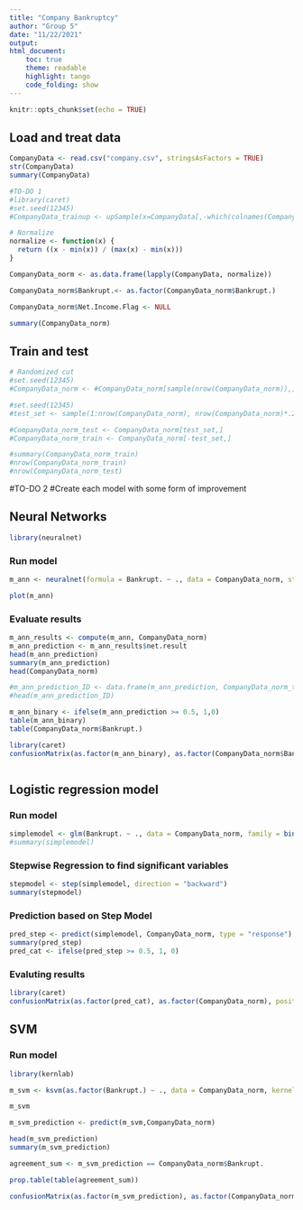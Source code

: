 ```yaml
---
title: "Company Bankruptcy"
author: "Group 5"
date: "11/22/2021"
output: 
html_document:
    toc: true
    theme: readable
    highlight: tango
    code_folding: show
---
```


```r
knitr::opts_chunk$set(echo = TRUE)
```
## Load and treat data
```r
CompanyData <- read.csv("company.csv", stringsAsFactors = TRUE)
str(CompanyData)
summary(CompanyData)

#TO-DO 1
#library(caret)
#set.seed(12345)
#CompanyData_trainup <- upSample(x=CompanyData[,-which(colnames(CompanyData)=="Bankrupt.")], y=CompanyData$Bankrupt.)

# Normalize
normalize <- function(x) {
  return ((x - min(x)) / (max(x) - min(x)))
}

CompanyData_norm <- as.data.frame(lapply(CompanyData, normalize))

CompanyData_norm$Bankrupt.<- as.factor(CompanyData_norm$Bankrupt.)

CompanyData_norm$Net.Income.Flag <- NULL

summary(CompanyData_norm)


```
## Train and test
```r
# Randomized cut
#set.seed(12345)
#CompanyData_norm <- #CompanyData_norm[sample(nrow(CompanyData_norm)),]

#set.seed(12345)
#test_set <- sample(1:nrow(CompanyData_norm), nrow(CompanyData_norm)*.25) 

#CompanyData_norm_test <- CompanyData_norm[test_set,]
#CompanyData_norm_train <- CompanyData_norm[-test_set,]

#summary(CompanyData_norm_train)
#nrow(CompanyData_norm_train)
#nrow(CompanyData_norm_test)
```
#TO-DO 2
#Create each model with some form of improvement

## Neural Networks
```r
library(neuralnet)
```
### Run model

```r
m_ann <- neuralnet(formula = Bankrupt. ~ ., data = CompanyData_norm, stepmax = 1e8)
```
```r
plot(m_ann)
```
### Evaluate results
```r

m_ann_results <- compute(m_ann, CompanyData_norm)
m_ann_prediction <- m_ann_results$net.result
head(m_ann_prediction)
summary(m_ann_prediction)
head(CompanyData_norm)

#m_ann_prediction_ID <- data.frame(m_ann_prediction, CompanyData_norm_test$ID)
#head(m_ann_prediction_ID)

m_ann_binary <- ifelse(m_ann_prediction >= 0.5, 1,0)
table(m_ann_binary)
table(CompanyData_norm$Bankrupt.)

library(caret)
confusionMatrix(as.factor(m_ann_binary), as.factor(CompanyData_norm$Bankrupt.), positive = "1")



```
## Logistic regression model
### Run model

```r

simplemodel <- glm(Bankrupt. ~ ., data = CompanyData_norm, family = binomial(link = "logit"), maxit = 1e8)
#summary(simplemodel)

```

### Stepwise Regression to find significant variables

```r
stepmodel <- step(simplemodel, direction = "backward")
summary(stepmodel)
```

### Prediction based on Step Model

```r
pred_step <- predict(simplemodel, CompanyData_norm, type = "response")
summary(pred_step)
pred_cat <- ifelse(pred_step >= 0.5, 1, 0)

```

### Evaluting results

```r
library(caret)
confusionMatrix(as.factor(pred_cat), as.factor(CompanyData_norm), positive = "1")
```
## SVM
### Run model
```r
library(kernlab)
```
```r
m_svm <- ksvm(as.factor(Bankrupt.) ~ ., data = CompanyData_norm, kernel = "rbfdot")

m_svm

```
```r

m_svm_prediction <- predict(m_svm,CompanyData_norm)

head(m_svm_prediction)
summary(m_svm_prediction)

agreement_sum <- m_svm_prediction == CompanyData_norm$Bankrupt.

prop.table(table(agreement_sum))

confusionMatrix(as.factor(m_svm_prediction), as.factor(CompanyData_norm$Bankrupt.), positive = "1")


```

